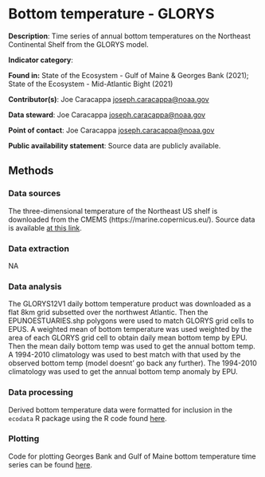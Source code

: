 # Bottom temperature - GLORYS

**Description**: Time series of annual bottom temperatures on the Northeast Continental Shelf from the GLORYS model.

**Indicator category**: 

**Found in:** State of the Ecosystem - Gulf of Maine & Georges Bank (2021); State of the Ecosystem - Mid-Atlantic Bight (2021)

**Contributor(s)**: Joe Caracappa <joseph.caracappa@noaa.gov>

**Data steward**: Joe Caracappa <joseph.caracappa@noaa.gov>

**Point of contact**: Joe Caracappa <joseph.caracappa@noaa.gov>

**Public availability statement**: Source data are publicly available. 

## Methods

### Data sources

The three-dimensional temperature of the Northeast US shelf is downloaded from the CMEMS (https://marine.copernicus.eu/). Source data is available [at this link](https://resources.marine.copernicus.eu/?option=com_csw&task=results?option=com_csw&view=details&product_id=GLOBAL_REANALYSIS_PHY_001_030).


### Data extraction

NA

### Data analysis

The GLORYS12V1 daily bottom temperature product was downloaded as a flat 8km grid subsetted over the northwest Atlantic. Then the EPUNOESTUARIES.shp polygons were used to match GLORYS grid cells to EPUS. A weighted mean of bottom temperature was used weighted by the area of each GLORYS grid cell to obtain daily mean bottom temp by EPU. Then the mean daily bottom temp was used to get the annual bottom temp. A 1994-2010 climatology was used to best match with that used by the observed bottom temp (model doesnt' go back any further). The 1994-2010 climatology was used to get the annual bottom temp anomaly by EPU.

### Data processing

Derived bottom temperature data were formatted for inclusion in the `ecodata` R package using the R code found [here](https://github.com/NOAA-EDAB/ecodata/blob/master/data-raw/get_bottom_temp.R). 

### Plotting

Code for plotting Georges Bank and Gulf of Maine bottom temperature time series can be found [here](https://github.com/NOAA-EDAB/ecodata/blob/master/chunk-scripts/LTL.Rmd-MAB-bot-temp.R). 

<!-- ```{r, code = readLines("https://raw.githubusercontent.com/NOAA-EDAB/ecodata/master/chunk-scripts/LTL_MAB.Rmd-bottom-temp.R"), eval=TRUE, echo = FALSE, fig.cap = "Mid-Atlantic annual bottom temperature anomalies (Red = GLORYS, Black = in situ)."} -->

<!-- ``` -->